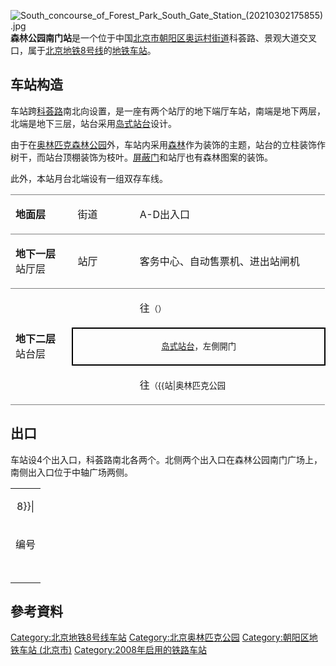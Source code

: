 {{NoteTA
|G1=Railway
|G2=Unit}}
{{Infobox station
|name = 森林公园南门
|eng_name = Senlin Gongyuan Nanmen<br />(Forest Park South Gate)<ref name=map2021>{{cite web|url=https://www.bjsubway.com/subway/images/luwangtu.png|title=北京城市轨道交通线网图|date=2021-12-31|access-date=2021-12-31|archive-date=2021-12-31|archive-url=https://web.archive.org/web/20211231004642/https://www.bjsubway.com/subway/images/luwangtu.png|dead-url=no}}</ref>
|linecolour = {{北京地铁颜色|8}}
|image = Platform of Forest Park South Gate Station (20220330142553).jpg
|caption = 森林公园南门站站台模仿[[森林|森林]]的装饰设计
|other_name = 
|country = {{PRC}}
|borough = [[北京市|北京市]][[朝阳区_(北京市)|朝阳区]][[奥运村街道|奥运村街道]]
|address = 科荟路、景观大道交叉口
|coordinates = {{coord|40|0|30.81|N|116|23|11.10|E|type:railwaystation|display=inline,title}}
|elevation =
|operator = [[北京市地铁运营有限公司|北京市地铁运营有限公司]]
|lines = {{北京地铁线路名|8|SL}}
|distance = 
|platform = 1座[[岛式站台|岛式站台]]
|tracks = 2条
|bus_routes = 
|bus_stands = 
|connections = 
|structure = 地下车站
|hall = 分离式站厅
|depth = 
|levels = 
|interchange = 
|exits = 4個
|elevator = 
|escalator = 
|architect = 
|architectural_style = 
|colour = 白色
|type = 
|status = 运营中
|code = 
|zone = 
|classification = 
|website = 
|built = 
|opened = 2008年7月19日
|pass_year = 
|passengers = 
|pass_system = 
|pass_rank = 
|mpassengers = 
|trains = 
|station_hours = 
|hours = 
|first = {{北京地铁线路名|8|S}}
:往{{北京地铁起讫站|8|R}}：04:58
:往{{北京地铁起讫站|8|L}}：05:49
|last = {{北京地铁线路名|8|S}}
:往{{北京地铁起讫站|8|R}}：22:33
:往{{北京地铁起讫站|8|L}}：23:27
|adjacent = {{Adjacent stations|system=北京地铁|line=8|left=林萃桥|right=奥林匹克公园|note-left=2.555km|note-mid=距离[[朱辛庄站|朱辛庄]]17.059km|note-right=1.016km}}
|other_services = 
|route_map = {{Routemap|inline=yes|map=
utSTRf\utSTRg~~ ~~{{rmr|Licon=U|{{stl|北京地铁|林萃桥}}}}
utSTRc2\utSTR3\utSTR2\utSTRc3
utSTR+1\utSTRc4\utSTRc1\utSTR+4
utABZg2\utENDEa!~utSTRc3\utENDEa!~utSTRc2\utABZg3
utSTR+tc1\utABZg+4\utABZg+1\utSTR+tc4
utSTRc2\utABZg3\utSTR\utSTR\utSTR\
utENDE1\utSTR+tc4\utABZg2\utABZg3\utSTR\
utSTR!~utSTRc2\utABZ3+1g\utABZ2+4g\utSTR!~utSTRc3
utABZg+1\utSTRc4\utSTRc1\utABZg+4
utSTR2\utSTRc3\utSTRc2\utSTR3
utSTRc1\utSTR+4\utSTR+1\utSTRc4
utSTR+BSl\utSTR+BSr
utSTR+BSl\utSTR+BSr
utSTRf\utSTRg~~ ~~{{rmr|Licon=D|{{stl|北京地铁|奥林匹克公园}}}}
}}
}}
[[File:South_concourse_of_Forest_Park_South_Gate_Station_(20210302175855).jpg|thumb]]
'''森林公园南门站'''是一个位于中国[[北京市|北京市]][[朝阳区_(北京市)|朝阳区]][[奥运村街道|奥运村街道]]科荟路、景观大道交叉口，属于[[北京地铁|北京地铁]][[北京地铁8号线|8号线]]的[[地铁车站|地铁车站]]。

== 车站构造 ==
车站跨[[科荟路|科荟路]]南北向设置，是一座有两个站厅的地下端厅车站，南端是地下两层，北端是地下三层，站台采用[[岛式站台|岛式站台]]设计。

由于在[[奥林匹克森林公园|奥林匹克森林公园]]外，车站内采用[[森林|森林]]作为装饰的主题，站台的立柱装饰作树干，而站台顶棚装饰为枝叶。[[屏蔽门|屏蔽门]]和站厅也有森林图案的装饰。

此外，本站月台北端设有一组双存车线。
{|cellspacing=0 cellpadding=3
|style="border-top:solid 1px gray;border-bottom:solid 1px gray;" width=100|'''地面层'''
|style="border-top:solid 1px gray;border-bottom:solid 1px gray;" width=100|街道
|style="border-top:solid 1px gray;border-bottom:solid 1px gray;" width=350|A-D出入口
|-
|style="border-bottom:solid 1px gray;"|'''地下一层'''<br />站厅层
|style="border-bottom:solid 1px gray;"|站厅
|style="border-bottom:solid 1px gray;"|客务中心、自动售票机、进出站闸机
|-
|style="border-bottom:solid 1px gray;" rowspan=3|'''地下二层'''<br />站台层
|{{arrow|L}} 
|{{北京地铁线路名|8|c}}往{{站|朱辛庄}}<small>（{{站|林萃桥}}）</small>
|-
|style="border-right:solid 2px black;border-left:solid 2px black;border-top:solid 2px black;border-bottom:solid 2px black;" colspan=2|<center><small>[[岛式站台|岛式站台]]，左側開门</small></center>
|-
|style="border-bottom:solid 1px gray;"|{{arrow|R}}
|style="border-bottom:solid 1px gray;"|{{北京地铁线路名|8|c}}往{{站|瀛海}}<small>（{{站|奥林匹克公园||北京市}}）</small>
|}

== 出口 ==
车站设4个出入口，科荟路南北各两个。北侧两个出入口在森林公园南门广场上，南侧出入口位于中轴广场两侧。
{| class="wikitable"
| colspan="5" align="center" bgcolor={{北京地铁颜色|8}}|
|-
!编号
!建议前往的目的地
!图片
!无障碍设施
|-
|{{港鐵出口|A}}
|
|奥林匹克森林公园
|[[File:Exit_A_of_South_Gate_of_Forest_Park_Station,_BJS_Line_8.jpg|150px]]
|{{n/a}}
|-
|{{港鐵出口|B|附=輪}}
|
|奥林匹克森林公园
|[[File:Exit_B_of_Forest_Park_South_Gate_Station_(20210404165524).jpg|150px]]
|[[File:Exit_B_stair_lift_of_Forest_Park_South_Gate_Station_(20220330142311).jpg|150px]]
|-
|{{港鐵出口|C}}
|科荟路
|[[中国科学技术馆|中国科学技术馆]]
|[[File:Exit_C_of_Forest_Park_South_Gate_Station_(20210404165054).jpg|150px]]
|{{n/a}}
|-
|{{港鐵出口|D|附=升}}
|科荟路
|[[北京奥林匹克塔|北京奥林匹克塔]]、[[亚洲基础设施投资银行|亚洲基础设施投资银行]]
|[[File:Exit_D_of_Forest_Park_South_Gate_Station_(20210404164842).jpg|150px]]
|[[File:Exit_D_lift_of_Forest_Park_South_Gate_Station_(20210404164956).jpg|150px]]
|-
| bgcolor="#EEEEEE" colspan=5 | {{港鐵出口|註=輪升}}
|}

==參考資料==
{{reflist|30em}}

{{commonscat|South Gate of Forest Park Station}}
{{北京地铁8号线}}

[[Category:北京地铁8号线车站|Category:北京地铁8号线车站]]
[[Category:北京奥林匹克公园|Category:北京奥林匹克公园]]
[[Category:朝阳区地铁车站_(北京市)|Category:朝阳区地铁车站 (北京市)]]
[[Category:2008年启用的铁路车站|Category:2008年启用的铁路车站]]